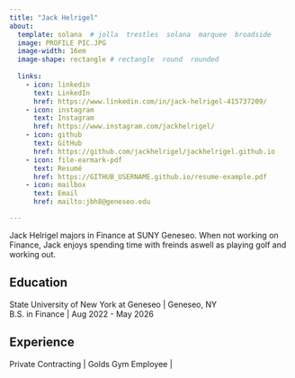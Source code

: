 ```yaml
---
title: "Jack Helrigel"
about:
  template: solana  # jolla  trestles  solana  marquee  broadside
  image: PROFILE PIC.JPG
  image-width: 16em
  image-shape: rectangle # rectangle  round  rounded
  
  links:
    - icon: linkedin
      text: LinkedIn
      href: https://www.linkedin.com/in/jack-helrigel-415737209/
    - icon: instagram
      text: Instagram
      href: https://www.instagram.com/jackhelrigel/
    - icon: github
      text: GitHub
      href: https://github.com/jackhelrigel/jackhelrigel.github.io
    - icon: file-earmark-pdf
      text: Resumé
      href: https://GITHUB_USERNAME.github.io/resume-example.pdf
    - icon: mailbox
      text: Email
      href: mailto:jbh8@geneseo.edu

---
```



Jack Helrigel majors in Finance at SUNY Geneseo. When not working on Finance, Jack enjoys spending time with freinds aswell as playing golf and working out. 

## Education

State University of New York at Geneseo | Geneseo, NY <br>
B.S. in Finance | Aug 2022 - May 2026 <br>


## Experience

Private Contracting | Golds Gym Employee | 


